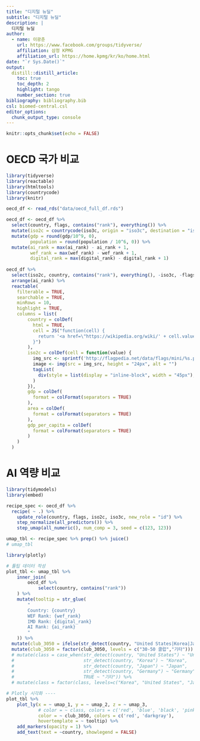 ```yaml
---
title: "디지털 뉴딜"
subtitle: "디지털 뉴딜"
description: |
  디지털 뉴딜
author:
  - name: 이광춘
    url: https://www.facebook.com/groups/tidyverse/
    affiliation: 삼정 KPMG
    affiliation_url: https://home.kpmg/kr/ko/home.html
date: "`r Sys.Date()`"
output: 
  distill::distill_article:
    toc: true
    toc_depth: 2
    highlight: tango
    number_section: true
bibliography: bibliography.bib
csl: biomed-central.csl
editor_options: 
  chunk_output_type: console
---
```


```r
knitr::opts_chunk$set(echo = FALSE)
```

# OECD 국가 비교 {#oecd-comparison}


```r
library(tidyverse)
library(reactable)
library(htmltools)
library(countrycode)
library(knitr)

oecd_df <- read_rds("data/oecd_full_df.rds")

oecd_df <- oecd_df %>% 
  select(country, flags, contains("rank"), everything()) %>% 
  mutate(iso2c = countrycode(iso3c, origin = "iso3c", destination = "iso2c") %>% str_to_lower(.)) %>% 
  mutate(gdp = round(gdp/10^9, 0),
         population = round(population / 10^6, 0)) %>% 
  mutate(ai_rank = max(ai_rank) - ai_rank + 1,
         wef_rank = max(wef_rank) - wef_rank + 1,
         digital_rank = max(digital_rank) - digital_rank + 1)
  
oecd_df %>% 
  select(iso2c, country, contains("rank"), everything(), -iso3c, -flags) %>% 
  arrange(ai_rank) %>% 
  reactable(
    filterable = TRUE,
    searchable = TRUE,
    minRows = 10,
    highlight = TRUE,
    columns = list(
        country = colDef(
          html = TRUE,
          cell = JS("function(cell) {
            return '<a href=\"https://wikipedia.org/wiki/' + cell.value + '\">' + cell.value + '</a>'
          }")
        ),
        iso2c = colDef(cell = function(value) {
          img_src <- sprintf('http://flagpedia.net/data/flags/mini/%s.png', value)
          image <- img(src = img_src, height = "24px", alt = "")
          tagList(
            div(style = list(display = "inline-block", width = "45px"), image)
          )
        }),
        gdp = colDef(
          format = colFormat(separators = TRUE)
        ),
        area = colDef(
          format = colFormat(separators = TRUE)
        ),
        gdp_per_capita = colDef(
          format = colFormat(separators = TRUE)
        )
    )
  )
```


# AI 역량 비교 {#oecd-ai-comparison}


```r
library(tidymodels)
library(embed)

recipe_spec <- oecd_df %>% 
  recipe( ~ .) %>%
    update_role(country, flags, iso2c, iso3c, new_role = "id") %>%
    step_normalize(all_predictors()) %>%
    step_umap(all_numeric(), num_comp = 3, seed = c(123, 123))

umap_tbl <- recipe_spec %>% prep() %>% juice()
# umap_tbl
```

```r
library(plotly)

# 툴팁 데이터 작성
plot_tbl <- umap_tbl %>%
    inner_join(
        oecd_df %>%
            select(country, contains("rank"))
    ) %>%
    mutate(tooltip = str_glue(
        "
        Country: {country}
        WEF Rank: {wef_rank}
        IMD Rank: {digital_rank}
        AI Rank: {ai_rank}
        "
    )) %>% 
  mutate(club_3050 = ifelse(str_detect(country, "United States|Korea|Japan|United Kingdom|France|Germany|Italy"), "30-50 클럽","기타") ) %>% 
  mutate(club_3050 = factor(club_3050, levels = c("30-50 클럽","기타")))
  # mutate(class = case_when(str_detect(country, "United States") ~ "United States",
  #                          str_detect(country, "Korea") ~ "Korea",
  #                          str_detect(country, "Japan") ~ "Japan",
  #                          str_detect(country, "Germany") ~ "Germany",
  #                          TRUE ~ "기타")) %>% 
  # mutate(class = factor(class, levels=c("Korea", "United States", "Japan", "Germany", "기타")))

# Plotly 시각화 ----
plot_tbl %>%
    plot_ly(x = ~ umap_1, y = ~ umap_2, z = ~ umap_3,
            # color = ~ class, colors = c('red', 'blue', 'black', 'pink', 'darkgray'),
            color = ~ club_3050, colors = c('red', 'darkgray'),
            hovertemplate = ~ tooltip) %>%
    add_markers(opacity = 1) %>% 
    add_text(text = ~country, showlegend = FALSE)
```

